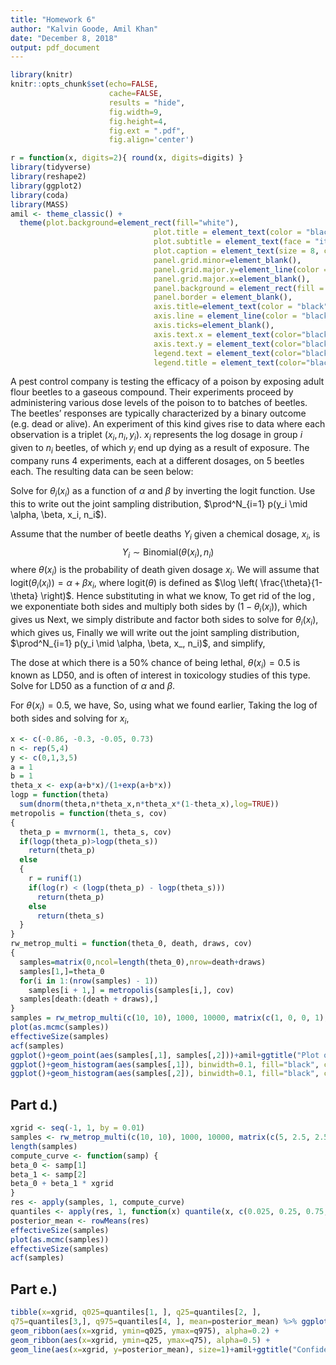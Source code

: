 ```yaml
---
title: "Homework 6"
author: "Kalvin Goode, Amil Khan"
date: "December 8, 2018"
output: pdf_document
---
```


```r
library(knitr)
knitr::opts_chunk$set(echo=FALSE, 
                      cache=FALSE, 
                      results = "hide",
                      fig.width=9, 
                      fig.height=4,
                      fig.ext = ".pdf",
                      fig.align='center')

r = function(x, digits=2){ round(x, digits=digits) }
library(tidyverse)
library(reshape2)
library(ggplot2)
library(coda)
library(MASS)
amil <- theme_classic() +
  theme(plot.background=element_rect(fill="white"),
                                plot.title = element_text(color = "black", size = 18, face = "bold"),
                                plot.subtitle = element_text(face = "italic", color = "grey", size = 13),
                                plot.caption = element_text(size = 8, color = "#01526D", face = "italic"),
                                panel.grid.minor=element_blank(),
                                panel.grid.major.y=element_line(color = "#C2C2C2", linetype = "dashed"),
                                panel.grid.major.x=element_blank(),
                                panel.background = element_rect(fill = "white"),
                                panel.border = element_blank(), 
                                axis.title=element_text(color = "black", size = 13),
                                axis.line = element_line(color = "black", size = 1.25, lineend = "square"),
                                axis.ticks=element_blank(),
                                axis.text.x = element_text(color="black",   size = 12),
                                axis.text.y = element_text(color="black",   size = 12),
                                legend.text = element_text(color="black",   size = 12),
                                legend.title = element_text(color="black",   size = 13))
```

\section{Logistic Regression for Toxicity Data}
\label{sec:introduction}
A pest control company is testing the efficacy of a poison by exposing adult flour beetles to a gaseous
compound. Their experiments proceed by administering various dose levels of the poison to to batches of
beetles. The beetles’ responses are typically characterized by a binary outcome (e.g. dead or alive). An
experiment of this kind gives rise to data where each observation is a triplet $(x_i, n_i
, y_i)$. $x_i$ represents the log dosage in group $i$ given to $n_i$ beetles, of which $y_i$ end up dying as a result of exposure. The company runs 4
experiments, each at a different dosages, on 5 beetles each. The resulting data can be seen below:

\subsection*{Part a.)}
Solve for $\theta_i(x_i)$ as a function of $\alpha$ and $\beta$ by inverting the logit function. Use this to write out the joint sampling distribution, $\prod^N_{i=1} p(y_i \mid \alpha, \beta, x_i, n_i$). 


\textit{Solution.} 

Assume that the number of beetle deaths $Y_i$ given a chemical dosage, $x_i$, is $$Y_i \sim \text{Binomial}(\theta(x_i), n_i)$$ where $\theta(x_i)$ is the probability of death given dosage $x_i$. We will assume that logit$(\theta_i(x_i))=\alpha +\beta x_i$, where logit$(\theta)$ is defined as $\log \left( \frac{\theta}{1-\theta} \right)$. Hence substituting in what we know,
\begin{align*}
\text{logit}(\theta_i(x_i)) &= \alpha + \beta x_i \\
\log\left( \frac{\theta_i(x_i)}{1-\theta_i(x_i)} \right) &= \alpha + \beta x_i 
\end{align*}
To get rid of the $\log$, we exponentiate both sides and multiply both sides by $(1- \theta_i(x_i))$, which gives us
\begin{align*}
\exp^{\log\left( \frac{\theta_i(x_i)}{1-\theta_i(x_i)} \right)} &= \exp^{\alpha + \beta x_i} \\
\theta_i(x_i) &= \exp^{\alpha + \beta x_i} (1- \theta_i(x_i))
\end{align*}
Next, we simply distribute and factor both sides to solve for $\theta_i(x_i)$, which gives us,
\begin{align*}
\theta_i(x_i)(1+ \exp^{\alpha +\beta x_i}) &= \exp^{\alpha +\beta x_i} \\
\theta_i(x_i) &= \dfrac{ \exp^{\alpha +\beta x_i} }{1+\exp^{\alpha +\beta x_i} }
\end{align*}
Finally we will write out the joint sampling distribution, $\prod^N_{i=1} p(y_i \mid \alpha, \beta, x_, n_i)$, and simplify,
\begin{align*}
& \prod_{i=1}^N \binom{n_i}{y_i} \left(\theta_i(x_i))^{y_i} (1-\theta_i(x_i)\right)^{n_i-y_i} \\
 \propto & \prod_{i=1}^N \binom{n_i}{y_i} \left(\dfrac{ \exp^{\alpha +\beta x_i} }{1+\exp^{\alpha +\beta x_i} }\right)^{y_i} \left(1-\dfrac{ \exp^{\alpha +\beta x_i} }{1+\exp^{\alpha +\beta x_i} }\right)^{n_i-y_i} \\
 \propto &\left(\dfrac{ \exp^{\alpha +\beta x_i} }{1+\exp^{\alpha +\beta x_i} }\right)^{\sum y_i} \left(1-\dfrac{ \exp^{\alpha +\beta x_i} }{1+\exp^{\alpha +\beta x_i} }\right)^{\sum n_i-y_i}
\end{align*}

\subsection*{Part b.)}
The dose at which there is a 50\% chance of being lethal, $\theta(x_i)=0.5$ is known as LD50, and is often of interest in toxicology studies of this type. Solve for LD50 as a function of $\alpha$ and $\beta$.

\textit{Solution.} 


For $\theta(x_i) = 0.5$, we have, 
\begin{align*}
    \prod_{i=1}^N \left(\theta_i(x_i))^{y_i} (1-\theta_i(x_i)\right)^{n_i-y_i} \implies  &  \prod_{i=1}^N \left(0.5)^{y_i} (0.5\right)^{n_i-y_i} \\
     \propto & \ (0.5)^{\sum y_i} (0.5)^{\sum n_i-y_i} 
\end{align*}
So, using what we found earlier,
\begin{align*}
\theta_i(x_i) &= \dfrac{ \exp^{\alpha +\beta x_i} }{1+\exp^{\alpha +\beta x_i} } \\
0.5 &= \dfrac{ \exp^{\alpha +\beta x_i} }{1+\exp^{\alpha +\beta x_i} } \\
\exp^{\alpha + \beta x_i} &= \dfrac{0.5}{1-0.5}
\end{align*}
Taking the log of both sides and solving for $x_i$,
\begin{align*}
\alpha +\beta x_i &= \log \left( \dfrac{0.5}{1-0.5} \right)\\
\alpha &=-\beta x_i \\
x_i &= -\dfrac{\alpha}{\beta}
\end{align*}


\subsection*{Part c.)}
```r
x <- c(-0.86, -0.3, -0.05, 0.73)
n <- rep(5,4)
y <- c(0,1,3,5)
a = 1
b = 1
theta_x <- exp(a+b*x)/(1+exp(a+b*x))
logp = function(theta) 
  sum(dnorm(theta,n*theta_x,n*theta_x*(1-theta_x),log=TRUE))
metropolis = function(theta_s, cov) 
{
  theta_p = mvrnorm(1, theta_s, cov)
  if(logp(theta_p)>logp(theta_s)) 
    return(theta_p)
  else 
  {
    r = runif(1)
    if(log(r) < (logp(theta_p) - logp(theta_s))) 
      return(theta_p)
    else 
      return(theta_s) 
  }
}
rw_metrop_multi = function(theta_0, death, draws, cov) 
{
  samples=matrix(0,ncol=length(theta_0),nrow=death+draws)
  samples[1,]=theta_0
  for(i in 1:(nrow(samples) - 1)) 
    samples[i + 1,] = metropolis(samples[i,], cov)
  samples[death:(death + draws),]
}
samples = rw_metrop_multi(c(10, 10), 1000, 10000, matrix(c(1, 0, 0, 1), nrow = 2))
plot(as.mcmc(samples))
effectiveSize(samples)
acf(samples)
ggplot()+geom_point(aes(samples[,1], samples[,2]))+amil+ggtitle("Plot of Posterior", "Generated Samples")+xlab("Sample 1")+ylab("Sample 2")
ggplot()+geom_histogram(aes(samples[,1]), binwidth=0.1, fill="black", col="white") +amil+ggtitle("Histograms for Posterior", "Generated Samples 1")+xlab("Sample 1")
ggplot()+geom_histogram(aes(samples[,2]), binwidth=0.1, fill="black", col="white") +amil+ggtitle("Histograms for Posterior", "Generated Samples 2")+xlab("Sample 2")
```


## Part d.)

```r
xgrid <- seq(-1, 1, by = 0.01)
samples <- rw_metrop_multi(c(10, 10), 1000, 10000, matrix(c(5, 2.5, 2.5, 5), nrow = 2))
length(samples)
compute_curve <- function(samp) {
beta_0 <- samp[1]
beta_1 <- samp[2]
beta_0 + beta_1 * xgrid
}
res <- apply(samples, 1, compute_curve)
quantiles <- apply(res, 1, function(x) quantile(x, c(0.025, 0.25, 0.75, 0.975)))
posterior_mean <- rowMeans(res)
effectiveSize(samples)
plot(as.mcmc(samples))
effectiveSize(samples)
acf(samples)
```



## Part e.)
```r
tibble(x=xgrid, q025=quantiles[1, ], q25=quantiles[2, ],
q75=quantiles[3,], q975=quantiles[4, ], mean=posterior_mean) %>% ggplot() +
geom_ribbon(aes(x=xgrid, ymin=q025, ymax=q975), alpha=0.2) +
geom_ribbon(aes(x=xgrid, ymin=q25, ymax=q75), alpha=0.5) +
geom_line(aes(x=xgrid, y=posterior_mean), size=1)+amil+ggtitle("Confidence Band", "Probability of Death")
```


